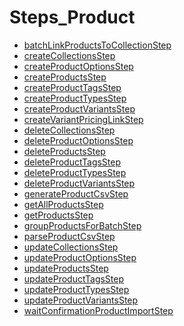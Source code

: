 
# Steps\_Product

- [batchLinkProductsToCollectionStep](../Steps_Product/functions/core_flows.Product.Steps_Product.batchLinkProductsToCollectionStep/page.mdx)
- [createCollectionsStep](../Steps_Product/functions/core_flows.Product.Steps_Product.createCollectionsStep/page.mdx)
- [createProductOptionsStep](../Steps_Product/functions/core_flows.Product.Steps_Product.createProductOptionsStep/page.mdx)
- [createProductsStep](../Steps_Product/functions/core_flows.Product.Steps_Product.createProductsStep/page.mdx)
- [createProductTagsStep](../Steps_Product/functions/core_flows.Product.Steps_Product.createProductTagsStep/page.mdx)
- [createProductTypesStep](../Steps_Product/functions/core_flows.Product.Steps_Product.createProductTypesStep/page.mdx)
- [createProductVariantsStep](../Steps_Product/functions/core_flows.Product.Steps_Product.createProductVariantsStep/page.mdx)
- [createVariantPricingLinkStep](../Steps_Product/functions/core_flows.Product.Steps_Product.createVariantPricingLinkStep/page.mdx)
- [deleteCollectionsStep](../Steps_Product/functions/core_flows.Product.Steps_Product.deleteCollectionsStep/page.mdx)
- [deleteProductOptionsStep](../Steps_Product/functions/core_flows.Product.Steps_Product.deleteProductOptionsStep/page.mdx)
- [deleteProductsStep](../Steps_Product/functions/core_flows.Product.Steps_Product.deleteProductsStep/page.mdx)
- [deleteProductTagsStep](../Steps_Product/functions/core_flows.Product.Steps_Product.deleteProductTagsStep/page.mdx)
- [deleteProductTypesStep](../Steps_Product/functions/core_flows.Product.Steps_Product.deleteProductTypesStep/page.mdx)
- [deleteProductVariantsStep](../Steps_Product/functions/core_flows.Product.Steps_Product.deleteProductVariantsStep/page.mdx)
- [generateProductCsvStep](../Steps_Product/functions/core_flows.Product.Steps_Product.generateProductCsvStep/page.mdx)
- [getAllProductsStep](../Steps_Product/functions/core_flows.Product.Steps_Product.getAllProductsStep/page.mdx)
- [getProductsStep](../Steps_Product/functions/core_flows.Product.Steps_Product.getProductsStep/page.mdx)
- [groupProductsForBatchStep](../Steps_Product/functions/core_flows.Product.Steps_Product.groupProductsForBatchStep/page.mdx)
- [parseProductCsvStep](../Steps_Product/functions/core_flows.Product.Steps_Product.parseProductCsvStep/page.mdx)
- [updateCollectionsStep](../Steps_Product/functions/core_flows.Product.Steps_Product.updateCollectionsStep/page.mdx)
- [updateProductOptionsStep](../Steps_Product/functions/core_flows.Product.Steps_Product.updateProductOptionsStep/page.mdx)
- [updateProductsStep](../Steps_Product/functions/core_flows.Product.Steps_Product.updateProductsStep/page.mdx)
- [updateProductTagsStep](../Steps_Product/functions/core_flows.Product.Steps_Product.updateProductTagsStep/page.mdx)
- [updateProductTypesStep](../Steps_Product/functions/core_flows.Product.Steps_Product.updateProductTypesStep/page.mdx)
- [updateProductVariantsStep](../Steps_Product/functions/core_flows.Product.Steps_Product.updateProductVariantsStep/page.mdx)
- [waitConfirmationProductImportStep](../Steps_Product/functions/core_flows.Product.Steps_Product.waitConfirmationProductImportStep/page.mdx)

